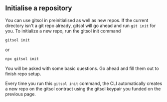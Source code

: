 ## Initialise  a repository
You can use gitsol in preinitialised as well as new repos. If the current directory isn't a git repo already, gitsol will go ahead and run `git init` for you.
To initialize a new repo, run the gitsol init command

```bash
gitsol init
```

or


```bash
npx gitsol init
```

You will be asked with some basic questions. Go ahead and fill them out to finish repo setup.

Every time you run this `gitsol init` command, the CLI automatically creates a new repo on the gitsol contract using the gitsol keypair you funded on the previous page.
